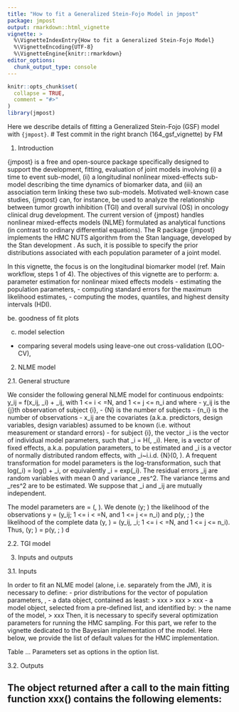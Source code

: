 ```yaml
---
title: "How to fit a Generalized Stein-Fojo Model in jmpost"
package: jmpost
output: rmarkdown::html_vignette
vignette: >
  %\VignetteIndexEntry{How to fit a Generalized Stein-Fojo Model}
  %\VignetteEncoding{UTF-8}
  %\VignetteEngine{knitr::rmarkdown}
editor_options:
  chunk_output_type: console
---
```


```r
knitr::opts_chunk$set(
  collapse = TRUE,
  comment = "#>"
)
library(jmpost)
```

Here we describe details of fitting a Generalized Stein-Fojo (GSF) model with
`{jmpost}`.
# Test commit in the right branch (164_gsf_vignette) by FM

1. Introduction

{jmpost} is a free and open-source package specifically designed to support the development, fitting,
evaluation of joint models involving (i) a time to event sub-model, (ii) a longitudinal nonlinear mixed-effects sub-model describing the time dynamics
of biomarker data, and (iii) an association term linking these two sub-models.
Motivated well-known case studies, {jmpost} can, for instance, be used to analyze the relationship between tumor growth inhibition (TGI) and overall survival (OS) in 
oncology clinical drug development. The current version of {jmpost} handles nonlinear mixed-effects models (NLME) formulated as analytical functions (in contrast 
to ordinary differential equations).
The R package {jmpost} implements the HMC NUTS algorithm from the Stan language, developed by the Stan development <ref>. As such, it is possible to specify the
prior distributions associated with each population parameter of a joint model.

In this vignette, the focus is on the longitudinal biomarker model (ref. Main workflow, steps 1 of 4). The objectives of this vignette are to perform:
a. parameter estimation for nonlinear mixed effects models
   - estimating the population parameters,
   - computing standard errors for the maximum likelihood estimates,
   - computing the modes, quantiles, and highest density intervals (HDI).

be. goodness of fit plots

c. model selection
  - comparing several models using leave-one out cross-validation (LOO-CV),

2. NLME model

2.1. General structure

We consider the following general NLME model for continuous endpoints:
y_ij = f(x_ij, \psi_i) + \eps_ij, with 1 <= i < =N, and 1 <= j <= n_i
and where
- y_ij \in \mathbb{R} is the {j}th observation of subject {i},
- {N} is the number of subjects
- {n_i} is the number of observations
- x_ij are the covariates (a.k.a. predictors, design variables, design variables) assumed to be known (i.e. without measurement or standard errors)
- for subject {i}, the vector \psi_i is the vector of individual model parameters, such that \psi_i = H(\mu, \eta_i).
Here, \mu is a vector of fixed effects, a.k.a. population parameters, to be estimated and \eta_i is a vector of normally distributed random effects, 
with \eta_i~i.i.d. {N}(0, \Omega).
A frequent transformation for model parameters is the log-transformation, such that log(\psi_i) = log(\mu) + \eta_i, or equivalently
\psi_i = \mu * exp(\eta_i).
The residual errors \eps_ij are random variables with mean 0 and variance \sigma_res^2.
The variance terms \Omega and \sigma_res^2 are to be estimated. We suppose that \eta_i and \eps_ij are mutually independent.

The model parameters are \theta = (\mu, \Omega). We denote \L(y; \theta) the likelihood of the observations y = (y_ij; 1 <= i < =N, and 1 <= j <= n_i) 
and p(y, \psi; \theta) the likelihood of the complete data (y, \psi) = (y_ij, \psi_i; 1 <= i < =N, and 1 <= j <= n_i).
Thus, 
\L(y; \theta) = \integral p(y, \psi; \theta) d\psi

2.2. TGI model



3. Inputs and outputs

3.1. Inputs

In order to fit an NLME model (alone, i.e. separately from the JM), it is necessary to define:
- prior distributions for the vector of population parameters, \theta,
- a data object, contained as least:
  > xxx
  > xxx
  > xxx
- a model object, selected from a pre-defined list, and identified by:
  > the name of the model,
  > xxx
Then, it is necessary to specify several optimization parameters for running the HMC sampling. For this part, we refer to the vignette dedicated to 
the Bayesian implementation of the model. Here below, we provide the list of default values for the HMC implementation.

Table ... Parameters set as options in the option list.

3.2. Outputs

The object returned after a call to the main fitting function xxx() contains the following elements:
- 








